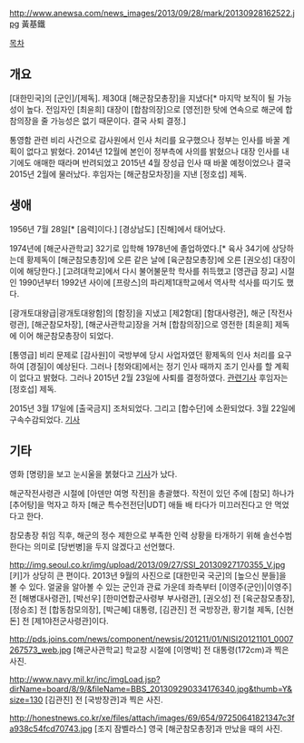 http://www.anewsa.com/news_images/2013/09/28/mark/20130928162522.jpg
黃基鐵

[[목차]]

== 개요 ==
[대한민국]의 [군인]/[제독]. 제30대 [해군참모총장]을 지냈다[* 마지막 보직이 될 가능성이 높다. 전임자인 [최윤희] 대장이 [합참의장]으로 [영전]한 탓에 연속으로 해군에 합참의장을 줄 가능성은 없기 때문이다. 결국 사퇴 결정.]

통영함 관련 비리 사건으로 감사원에서 인사 처리를 요구했으나 정부는 인사를 바꿀 계획이 없다고 밝혔다. 2014년 12월에 본인이 정부측에 사의를 밝혔으나 대장 인사를 내기에도 애매한 때라며 반려되었고 2015년 4월 장성급 인사 때 바꿀 예정이었으나 결국 2015년 2월에 물러났다. 후임자는 [해군참모차장]을 지낸 [정호섭] 제독. 

== 생애 ==
1956년 7월 28일[* [음력]이다.] [경상남도] [진해]에서 태어났다.

1974년에 [해군사관학교] 32기로 입학해 1978년에 졸업하였다.[* 육사 34기에 상당하는데 황제독이 [해군참모총장]에 오른 같은 날에 [육군참모총장]에 오른 [권오성] 대장이 이에 해당한다.] [고려대학교]에서 다시 불어불문학 학사를 취득했고 [영관급 장교] 시절인 1990년부터 1992년 사이에 [프랑스]의 파리제1대학교에서 역사학 석사를 따기도 했다.

[광개토대왕급|광개토대왕함]의 [함장]을 지냈고 [제2함대] [함대사령관], 해군 [작전사령관], [해군참모차장], [해군사관학교]장을 거쳐 [합참의장]으로 영전한 [최윤희] 제독에 이어 해군참모총장이 되었다.

[통영급] 비리 문제로 [감사원]이 국방부에 당시 사업자였던 황제독의 인사 처리를 요구하여 [경질]이 예상된다. 그러나 [청와대]에서는 정기 인사 때까지 조기 인사를 할 계획이 없다고 밝혔다. 그러나 2015년 2월 23일에 사퇴를 결정하였다. [http://news.naver.com/main/read.nhn?mode=LPOD&mid=sec&oid=001&aid=0007424662&isYeonhapFlash=Y 관련기사] 후임자는 [정호섭] 제독.

2015년 3월 17일에 [출국금지] 조처되었다. 그리고 [합수단]에 소환되었다. 3월 22일에 구속수감되었다. [http://media.daum.net/issue/718/newsview?issueId=718&newsid=20150322011408110 기사]

== 기타 ==
영화 [명량]을 보고 눈시울을 붉혔다고 [http://reviewstar.wowtv.co.kr/Article/ArticleView.php?WEB_GSNO=10197061 기사]가 났다.

해군작전사령관 시절에 [아덴만 여명 작전]을 총괄했다. 작전이 있던 주에 [참모] 하나가 [추어탕]을 먹자고 하자 [해군 특수전전단|UDT] 애들 배 타다가 미끄러진다고 안 먹었다고 한다.

참모총장 취임 직후, 해군의 정수 제한으로 부족한 인력 상황을 타개하기 위해 솔선수범한다는 의미로 [당번병]을 두지 않겠다고 선언했다.

http://img.seoul.co.kr/img/upload/2013/09/27/SSI_20130927170355_V.jpg
[키]가 상당히 큰 편이다. 2013년 9월의 사진으로 [대한민국 국군]의 [높으신 분들]을 볼 수 있다. 얼굴을 알아볼 수 있는 군인과 관료 가운데 좌측부터 [이영주(군인)|이영주] 전 [해병대사령관], [박선우] [한미연합군사령부 부사령관], [권오성] 전 [육군참모총장], [정승조] 전 [합동참모의장], [박근혜] 대통령, [김관진] 전 국방장관, 황기철 제독, [신현돈] 전 [제1야전군사령관]이다.

http://pds.joins.com/news/component/newsis/201211/01/NISI20121101_0007267573_web.jpg
[해군사관학교] 학교장 시절에 [이명박] 전 대통령(172cm)과 찍은 사진.

http://www.navy.mil.kr/inc/imgLoad.jsp?dirName=board/8/9/&fileName=BBS_201309290334176340.jpg&thumb=Y&size=130
[김관진] 전 [국방장관]과 찍은 사진.

http://honestnews.co.kr/xe/files/attach/images/69/654/97250641821347c3fa938c54fcd70743.jpg
[조지 잠벨라스] 영국 [해군참모총장]과 만났을 때의 사진.
